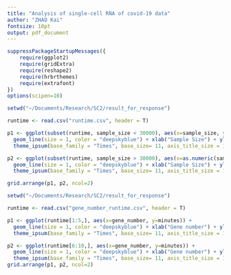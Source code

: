```yaml
---
title: "Analysis of single-cell RNA of covid-19 data"
author: "ZHAO Kai"
fontsize: 10pt
output: pdf_document
---
```


```r
suppressPackageStartupMessages({
    require(ggplot2)
    require(gridExtra)
    require(reshape2)
    require(hrbrthemes)
    require(extrafont)
})
options(scipen=10)
```


```r
setwd("~/Documents/Research/SC2/result_for_response")

runtime <- read.csv("runtime.csv", header = T)

p1 <- ggplot(subset(runtime, sample_size < 30000), aes(x=sample_size, y=minutes)) +
  geom_line(size = 1, color = "deepskyblue") + xlab("Sample Size") + ylab("Minutes") +
  theme_ipsum(base_family = "Times", base_size= 11, axis_title_size = 11) + theme(axis.text.x = element_text(angle = 45, vjust = 1, hjust=1)) + scale_x_continuous(breaks = seq(min(1000), max(30000), by = 4000))

p2 <- ggplot(subset(runtime, sample_size > 30000), aes(x=as.numeric(sample_size), y=minutes)) +
  geom_line(size = 1, color = "deepskyblue") + xlab("Sample Size") + ylab("Minutes") +
  theme_ipsum(base_family = "Times", base_size= 11, axis_title_size = 11) + theme(axis.text.x = element_text(angle = 45, vjust = 1, hjust=1)) + scale_x_continuous(breaks = seq(min(100000), max(500000), by = 50000))

grid.arrange(p1, p2, ncol=2)
```

```r
setwd("~/Documents/Research/SC2/result_for_response")

runtime <- read.csv("gene_number_runtime.csv", header = T)

p1 <- ggplot(runtime[1:5,], aes(x=gene_number, y=minutes)) +
  geom_line(size = 1, color = "deepskyblue") + xlab("Gene number") + ylab("Minutes") +
  theme_ipsum(base_family = "Times", base_size= 11, axis_title_size = 11) + theme(axis.text.x = element_text(angle = 45, vjust = 1, hjust=1)) 

p2 <- ggplot(runtime[6:10,], aes(x=gene_number, y=minutes)) +
  geom_line(size = 1, color = "deepskyblue") + xlab("Gene number") + ylab("Minutes") +
  theme_ipsum(base_family = "Times", base_size= 11, axis_title_size = 11) + theme(axis.text.x = element_text(angle = 45, vjust = 1, hjust=1)) 
grid.arrange(p1, p2, ncol=2)
```